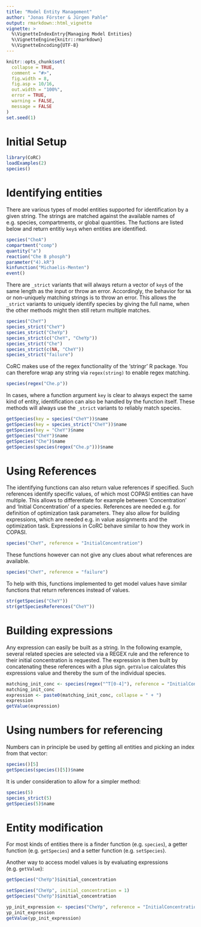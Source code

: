 ```yaml
---
title: "Model Entity Management"
author: "Jonas Förster & Jürgen Pahle"
output: rmarkdown::html_vignette
vignette: >
  %\VignetteIndexEntry{Managing Model Entities}
  %\VignetteEngine{knitr::rmarkdown}
  %\VignetteEncoding{UTF-8}
---
```


```r
knitr::opts_chunk$set(
  collapse = TRUE,
  comment = "#>",
  fig.width = 8,
  fig.asp = 10/16,
  out.width = "100%",
  error = TRUE,
  warning = FALSE,
  message = FALSE
)
set.seed(1)
```

# Initial Setup

```r
library(CoRC)
loadExamples(2)
species()
```

# Identifying entities

There are various types of model entities supported for identification by a given string.
The strings are matched against the available names of e.g. species, compartments, or global quantities.
The fuctions are listed below and return entitiy `key`s when entities are identified.

```r
species("CheA")
compartment("comp")
quantity("a")
reaction("Che B phosph")
parameter("4).kR")
kinfunction("Michaelis-Menten")
event()
```

There are `_strict` variants that will always return a vector of `key`s of the same length as the input or throw an error.
Accordingly, the behavior for `NA` or non-uniquely matching strings is to throw an error.
This allows the `_strict` variants to uniquely identify species by giving the full name, when the other methods might then still return multiple matches.

```r
species("CheY")
species_strict("CheY")
species_strict("CheYp")
species_strict(c("CheY", "CheYp"))
species_strict("Che")
species_strict(c(NA, "CheY"))
species_strict("failure")
```

CoRC makes use of the regex functionality of the 'stringr' R package.
You can therefore wrap any string via `regex(string)` to enable regex matching.

```r
species(regex("Che.p"))
```

In cases, where a function argument `key` is clear to always expect the same kind of entity, identification can also be handled by the function itself.
These methods will always use the `_strict` variants to reliably match species.

```r
getSpecies(key = species("CheY"))$name
getSpecies(key = species_strict("CheY"))$name
getSpecies(key = "CheY")$name
getSpecies("CheY")$name
getSpecies("Che")$name
getSpecies(species(regex("Che.p")))$name
```

# Using References

The identifying functions can also return value references if specified.
Such references identify specific values, of which most COPASI entities can have multiple.
This allows to differentiate for example between 'Concentration' and 'Initial Concentration' of a species.
References are needed e.g. for definition of optimization task parameters.
They also allow for building expressions, which are needed e.g. in value assignments and the optimization task.
Expressions in CoRC behave similar to how they work in COPASI.

```r
species("CheY", reference = "InitialConcentration")
```

These functions however can not give any clues about what references are available.

```r
species("CheY", reference = "failure")
```

To help with this, functions implemented to get model values have similar functions that return references instead of values.

```r
str(getSpecies("CheY"))
str(getSpeciesReferences("CheY"))
```

# Building expressions

Any expression can easily be built as a string.
In the following example, several related species are selected via a REGEX rule and the reference to their initial concentration is requested.
The expression is then built by concatenating these references with a plus sign.
`getValue` calculates this expressions value and thereby the sum of the individual species.

```r
matching_init_conc <- species(regex("^T[0-4]"), reference = "InitialConcentration")
matching_init_conc
expression <- paste0(matching_init_conc, collapse = " + ")
expression
getValue(expression)
```

# Using numbers for referencing

Numbers can in principle be used by getting all entities and picking an index from that vector:

```r
species()[5]
getSpecies(species()[5])$name
```

It is under consideration to allow for a simpler method:

```r
species(5)
species_strict(5)
getSpecies(5)$name
```

# Entity modification

For most kinds of entities there is a finder function (e.g. `species`), a getter function (e.g. `getSpecies`) and a setter function (e.g. `setSpecies`).

Another way to access model values is by evaluating expressions (e.g. `getValue`):

```r
getSpecies("CheYp")$initial_concentration

setSpecies("CheYp", initial_concentration = 1)
getSpecies("CheYp")$initial_concentration

yp_init_expression <- species("CheYp", reference = "InitialConcentration")
yp_init_expression
getValue(yp_init_expression)
```
